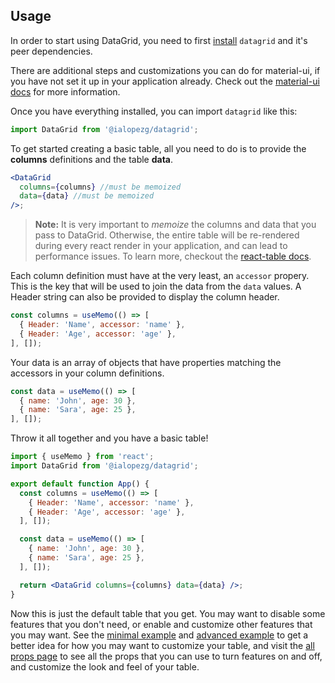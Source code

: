 

<Head>
  <title>Material React Table - Usage</title>
</Head>

## Usage

In order to start using DataGrid, you need to first [install](/docs/install) `datagrid` and it's peer dependencies.

There are additional steps and customizations you can do for material-ui, if you have not set it up in your application already. Check out the [material-ui docs](https://material-ui.com/getting-started/installation/) for more information.

Once you have everything installed, you can import `datagrid` like this:

```jsx
import DataGrid from '@ialopezg/datagrid';
```

To get started creating a basic table, all you need to do is to provide the **columns** definitions and the table **data**.

```jsx
<DataGrid
  columns={columns} //must be memoized
  data={data} //must be memoized
/>;
```

> **Note:** It is very important to *memoize* the columns and data that you pass to DataGrid. Otherwise, the entire table will be re-rendered during every react render in your application, and can lead to performance issues. To learn more, checkout the [react-table docs](https://react-table.tanstack.com/docs/quick-start#getting-your-data).



Each column definition must have at the very least, an `accessor` propery. This is the key that will be used to join the data from the `data` values. A Header string can also be provided to display the column header.

```jsx
const columns = useMemo(() => [
  { Header: 'Name', accessor: 'name' },
  { Header: 'Age', accessor: 'age' },
], []);
```

Your data is an array of objects that have properties matching the accessors in your column definitions.

```jsx
const data = useMemo(() => [
  { name: 'John', age: 30 },
  { name: 'Sara', age: 25 },
], []);
```

Throw it all together and you have a basic table!

```jsx
import { useMemo } from 'react';
import DataGrid from '@ialopezg/datagrid';

export default function App() {
  const columns = useMemo(() => [
    { Header: 'Name', accessor: 'name' },
    { Header: 'Age', accessor: 'age' },
  ], []);

  const data = useMemo(() => [
    { name: 'John', age: 30 },
    { name: 'Sara', age: 25 },
  ], []);

  return <DataGrid columns={columns} data={data} />;
}

```

Now this is just the default table that you get. You may want to disable some features that you don't need, or enable
and customize other features that you may want. See the [minimal example](/docs/examples/minimal) and [advanced example](/docs/examples/advanced) to get a
better idea for how you may want to customize your table, and visit the [all props page](/docs/props) to see all the
props that you can use to turn features on and off, and customize the look and feel of your table.
